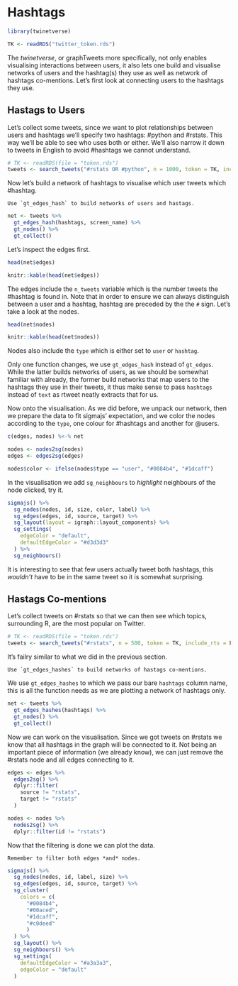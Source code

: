 # Hashtags {#hashtags}

```r
library(twinetverse)

TK <- readRDS("twitter_token.rds")
```

The _twinetverse_, or graphTweets more specifically, not only enables visualising interactions between users, it also lets one build and visualise networks of users and the hashtag(s) they use as well as network of hashtags co-mentions. Let's first look at connecting users to the hashtags they use.

## Hastags to Users

Let's collect some tweets, since we want to plot relationships between users and hashtags we'll specify two hashtags: #python and #rstats. This way we'll be able to see who uses both or either. We'll also narrow it down to tweets in English to avoid #hashtags we cannot understand.

```r
# TK <- readRDS(file = "token.rds")
tweets <- search_tweets("#rstats OR #python", n = 1000, token = TK, include_rts = FALSE, lang = "en")
```

Now let's build a network of hashtags to visualise which user tweets which #hashtag.

```block
Use `gt_edges_hash` to build networks of users and hastags.
```

```r
net <- tweets %>% 
  gt_edges_hash(hashtags, screen_name) %>% 
  gt_nodes() %>% 
  gt_collect()
```

Let's inspect the edges first.

```r
head(net$edges)
```

```r
knitr::kable(head(net$edges))
```

The edges include the `n_tweets` variable which is the number tweets the #hashtag is found in. Note that in order to ensure we can always distinguish between a user and a hashtag, hashtag are preceded by the the `#` sign. Let's take a look at the nodes.

```r
head(net$nodes)
```

```r
knitr::kable(head(net$nodes))
```

Nodes also include the `type` which is either set to `user` or `hashtag`.

Only one function changes, we use `gt_edges_hash` instead of `gt_edges`. While the latter builds networks of users, as we should be somewhat familiar with already, the former build networks that map users to the hashtags they use in their tweets, it thus make sense to pass `hashtags` instead of `text` as rtweet neatly extracts that for us.

Now onto the visualisation. As we did before, we unpack our network, then we prepare the data to fit sigmajs' expectation, and we color the nodes according to the `type`, one colour for #hashtags and another for \@users.

```r
c(edges, nodes) %<-% net

nodes <- nodes2sg(nodes)
edges <- edges2sg(edges)

nodes$color <- ifelse(nodes$type == "user", "#0084b4", "#1dcaff")
```

In the visualisation we add `sg_neighbours` to *highlight* neighbours of the node clicked, try it.

```r
sigmajs() %>% 
  sg_nodes(nodes, id, size, color, label) %>% 
  sg_edges(edges, id, source, target) %>% 
  sg_layout(layout = igraph::layout_components) %>% 
  sg_settings(
    edgeColor = "default",
    defaultEdgeColor = "#d3d3d3"
  ) %>% 
  sg_neighbours()
```

It is interesting to see that few users actually tweet both hashtags, this _wouldn't_ have to be in the same tweet so it is somewhat surprising.

## Hastags Co-mentions

Let's collect tweets on #rstats so that we can then see which topics, surrounding R, are the most popular on Twitter.

```r
# TK <- readRDS(file = "token.rds")
tweets <- search_tweets("#rstats", n = 500, token = TK, include_rts = FALSE, lang = "en")
```

It's failry similar to what we did in the previous section.

```block
Use `gt_edges_hashes` to build networks of hastags co-mentions.
```

We use `gt_edges_hashes` to which we pass our bare `hashtags` column name, this is all the function needs as we are plotting a network of hashtags only.

```r
net <- tweets %>% 
  gt_edges_hashes(hashtags) %>% 
  gt_nodes() %>% 
  gt_collect()
```

Now we can work on the visualisation. Since we got tweets on #rstats we know that all hashtags in the graph will be connected to it. Not being an important piece of information (we already know), we can just remove the #rstats node and all edges connecting to it.

```r
edges <- edges %>% 
  edges2sg() %>% 
  dplyr::filter(
    source != "rstats", 
    target != "rstats"
  )

nodes <- nodes %>% 
  nodes2sg() %>% 
  dplyr::filter(id != "rstats") 
```

Now that the filtering is done we can plot the data.

```block
Remember to filter both edges *and* nodes.
```

```r
sigmajs() %>% 
  sg_nodes(nodes, id, label, size) %>% 
  sg_edges(edges, id, source, target) %>% 
  sg_cluster(
    colors = c(
      "#0084b4",
      "#00aced",
      "#1dcaff",
      "#c0deed"
      )
  ) %>% 
  sg_layout() %>% 
  sg_neighbours() %>% 
  sg_settings(
    defaultEdgeColor = "#a3a3a3",
    edgeColor = "default"
  )
```

